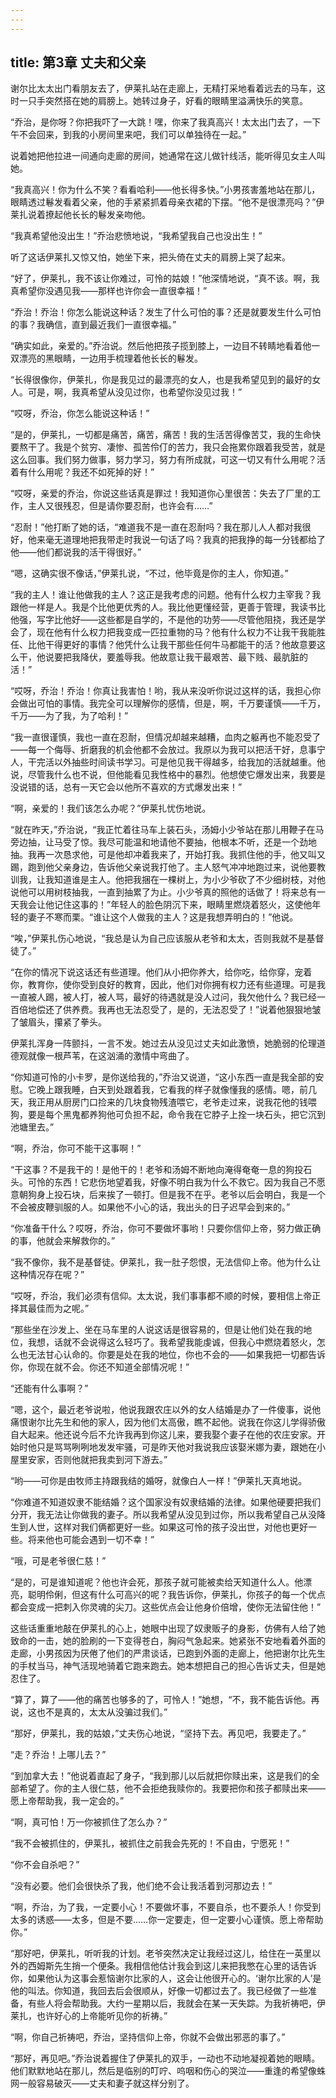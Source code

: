 ```yaml
---
---
---
```

title: 第3章 丈夫和父亲
---




谢尔比太太出门看朋友去了，伊莱扎站在走廊上，无精打采地看着远去的马车，这时一只手突然搭在她的肩膀上。她转过身子，好看的眼睛里溢满快乐的笑意。

“乔治，是你呀？你把我吓了一大跳！嘿，你来了我真高兴！太太出门去了，一下午不会回来，到我的小房间里来吧，我们可以单独待在一起。”

说着她把他拉进一间通向走廊的房间，她通常在这儿做针线活，能听得见女主人叫她。

“我真高兴！你为什么不笑？看看哈利——他长得多快。”小男孩害羞地站在那儿，眼睛透过鬈发看着父亲，他的手紧紧抓着母亲衣裙的下摆。“他不是很漂亮吗？”伊莱扎说着撩起他长长的鬈发亲吻他。

“我真希望他没出生！”乔治悲愤地说，“我希望我自己也没出生！”

听了这话伊莱扎又惊又怕，她坐下来，把头倚在丈夫的肩膀上哭了起来。

“好了，伊莱扎，我不该让你难过，可怜的姑娘！”他深情地说，“真不该。啊，我真希望你没遇见我——那样也许你会一直很幸福！”

“乔治！乔治！你怎么能说这种话？发生了什么可怕的事？还是就要发生什么可怕的事？我确信，直到最近我们一直很幸福。”

“确实如此，亲爱的。”乔治说。然后他把孩子揽到膝上，一边目不转睛地看着他一双漂亮的黑眼睛，一边用手梳理着他长长的鬈发。

“长得很像你，伊莱扎，你是我见过的最漂亮的女人，也是我希望见到的最好的女人。可是，啊，我真希望从没见过你，也希望你没见过我！”

“哎呀，乔治，你怎么能说这种话！”

“是的，伊莱扎，一切都是痛苦，痛苦，痛苦！我的生活苦得像苦艾，我的生命快要熬干了。我是个贫穷、凄惨、孤苦伶仃的苦力，我只会拖累你跟着我受苦，就是这么回事。我们努力做事，努力学习，努力有所成就，可这一切又有什么用呢？活着有什么用呢？我还不如死掉的好！”

“哎呀，亲爱的乔治，你说这些话真是罪过！我知道你心里很苦：失去了厂里的工作，主人又很残忍，但是请你要忍耐，也许会有……”

“忍耐！”他打断了她的话，“难道我不是一直在忍耐吗？我在那儿人人都对我很好，他来毫无道理地把我带走时我说一句话了吗？我真的把我挣的每一分钱都给了他——他们都说我的活干得很好。”

“嗯，这确实很不像话，”伊莱扎说，“不过，他毕竟是你的主人，你知道。”

“我的主人！谁让他做我的主人？这正是我考虑的问题。他有什么权力主宰我？我跟他一样是人。我是个比他更优秀的人。我比他更懂经营，更善于管理，我读书比他强，写字比他好——这些都是自学的，不是他的功劳——尽管他阻挠，我还是学会了，现在他有什么权力把我变成一匹拉重物的马？他有什么权力不让我干我能胜任、比他干得更好的事情？他凭什么让我干那些任何牛马都能干的活？他故意要这么干，他说要把我降伏，要羞辱我。他故意让我干最艰苦、最下贱、最肮脏的活！”

“哎呀，乔治！乔治！你真让我害怕！哟，我从来没听你说过这样的话，我担心你会做出可怕的事情。我完全可以理解你的感情，但是，啊，千万要谨慎——千万，千万——为了我，为了哈利！”

“我一直很谨慎，我也一直在忍耐，但情况却越来越糟，血肉之躯再也不能忍受了——每一个侮辱、折磨我的机会他都不会放过。我原以为我可以把活干好，息事宁人，干完活以外抽些时间读书学习。可是他见我干得越多，给我加的活就越重。他说，尽管我什么也不说，但他能看见我性格中的暴烈。他想使它爆发出来，我要是没说错的话，总有一天它会以他所不喜欢的方式爆发出来！”

“啊，亲爱的！我们该怎么办呢？”伊莱扎忧伤地说。

“就在昨天，”乔治说，“我正忙着往马车上装石头，汤姆小少爷站在那儿用鞭子在马旁边抽，让马受了惊。我尽可能温和地请他不要抽，他根本不听，还是一个劲地抽。我再一次恳求他，可是他却冲着我来了，开始打我。我抓住他的手，他又叫又踢，跑到他父亲身边，告诉他父亲说我打他了。主人怒气冲冲地跑过来，说他要教训我，让我知道谁是主人。他把我捆在一棵树上，为小少爷砍了不少细树枝，对他说他可以用树枝抽我，一直到抽累了为止。小少爷真的照他的话做了！将来总有一天我会让他记住这事的！”年轻人的脸色阴沉下来，眼睛里燃烧着怒火，这使他年轻的妻子不寒而栗。“谁让这个人做我的主人？这是我想弄明白的！”他说。

“唉，”伊莱扎伤心地说，“我总是认为自己应该服从老爷和太太，否则我就不是基督徒了。”

“在你的情况下说这话还有些道理。他们从小把你养大，给你吃，给你穿，宠着你，教育你，使你受到良好的教育，因此，他们对你拥有权力还有些道理。可是我一直被人踢，被人打，被人骂，最好的待遇就是没人过问，我欠他什么？我已经一百倍地偿还了供养费。我再也无法忍受了，是的，无法忍受了！”说着他狠狠地皱了皱眉头，攥紧了拳头。

伊莱扎浑身一阵颤抖，一言不发。她过去从没见过丈夫如此激愤，她脆弱的伦理道德观就像一根芦苇，在这汹涌的激情中弯曲了。

“你知道可怜的小卡罗，是你送给我的，”乔治又说道，“这小东西一直是我全部的安慰。它晚上跟我睡，白天到处跟着我，它看我的样子就像懂我的感情。嗯，前几天，我正用从厨房门口捡来的几块食物残渣喂它，老爷走过来，说我花他的钱喂狗，要是每个黑鬼都养狗他可负担不起，命令我在它脖子上拴一块石头，把它沉到池塘里去。”

“啊，乔治，你可不能干这事啊！”

“干这事？不是我干的！是他干的！老爷和汤姆不断地向淹得奄奄一息的狗投石头。可怜的东西！它悲伤地望着我，好像不明白我为什么不救它。因为我自己不愿意朝狗身上投石块，后来挨了一顿打。但是我不在乎。老爷以后会明白，我是一个不会被皮鞭驯服的人。如果他不小心的话，我出头的日子迟早会到来的。”

“你准备干什么？哎呀，乔治，你可不要做坏事哟！只要你信仰上帝，努力做正确的事，他就会来解救你的。”

“我不像你，我不是基督徒。伊莱扎，我一肚子怨恨，无法信仰上帝。他为什么让这种情况存在呢？”

“哎呀，乔治，我们必须有信仰。太太说，我们事事都不顺的时候，要相信上帝正择其最佳而为之呢。”

“那些坐在沙发上、坐在马车里的人说这话是很容易的，但是让他们处在我的地位，我想，话就不会说得这么轻巧了。我希望我能虔诚，但我心中燃烧着怒火，怎么也无法甘心认命的。你要是处在我的地位，你也不会的——如果我把一切都告诉你，你现在就不会。你还不知道全部情况呢！”

“还能有什么事啊？”

“嗯，这个，最近老爷说啦，他说我跟农庄以外的女人结婚是办了一件傻事，说他痛恨谢尔比先生和他的家人，因为他们太高傲，瞧不起他。说我在你这儿学得骄傲自大起来。他还说今后不允许我再到你这儿来，要我娶个妻子在他的农庄安家。开始时他只是骂骂咧咧地发发牢骚，可是昨天他对我说我应该娶米娜为妻，跟她在小屋里安家，否则他就把我卖到河下游去。”

“哟——可你是由牧师主持跟我结的婚呀，就像白人一样！”伊莱扎天真地说。

“你难道不知道奴隶不能结婚？这个国家没有奴隶结婚的法律。如果他硬要把我们分开，我无法让你做我的妻子。所以我希望从没见到过你，所以我希望自己从没降生到人世，这样对我们俩都更好一些。如果这可怜的孩子没出世，对他也更好一些。将来他也可能会遇到一切不幸！”

“哦，可是老爷很仁慈！”

“是的，可是谁知道呢？他也许会死，那孩子就可能被卖给天知道什么人。他漂亮，聪明伶俐，但这有什么可高兴的呢？我告诉你，伊莱扎，你孩子的每一个优点都会变成一把刺入你灵魂的尖刀。这些优点会让他身价倍增，使你无法留住他！”

这些话重重地敲在伊莱扎的心上，她眼中出现了奴隶贩子的身影，仿佛有人给了她致命的一击，她的脸刷的一下变得苍白，胸闷气急起来。她紧张不安地看着外面的走廊，小男孩因为厌倦了他们的严肃谈话，已跑到外面的走廊上，他把谢尔比先生的手杖当马，神气活现地骑着它跑来跑去。她本想把自己的担心告诉丈夫，但是她忍住了。

“算了，算了——他的痛苦也够多的了，可怜人！”她想，“不，我不能告诉他。再说，这也不是真的，太太从没骗过我们。”

“那好，伊莱扎，我的姑娘，”丈夫伤心地说，“坚持下去。再见吧，我要走了。”

“走？乔治！上哪儿去？”

“到加拿大去！”他说着直起了身子，“我到那儿以后就把你赎出来，这是我们的全部希望了。你的主人很仁慈，他不会拒绝我赎你的。我要把你和孩子都赎出来——愿上帝帮助我，我一定会的。”

“啊，真可怕！万一你被抓住了怎么办？”

“我不会被抓住的，伊莱扎，被抓住之前我会先死的！不自由，宁愿死！”

“你不会自杀吧？”

“没有必要。他们会很快杀了我，他们绝不会让我活着到河那边去！”

“啊，乔治，为了我，一定要小心！不要做坏事，不要自杀，也不要杀人！你受到太多的诱惑——太多，但是不要……你一定要走，但一定要小心谨慎。愿上帝帮助你。”

“那好吧，伊莱扎，听听我的计划。老爷突然决定让我经过这儿，给住在一英里以外的西姆斯先生捎一个便条。我相信他估计我会到这儿来把我憋在心里的话告诉你，如果他认为这事会惹恼谢尔比家的人，这会让他很开心的。‘谢尔比家的人’是他的叫法。你知道，我回去后会很顺从，好像一切都过去了。我已经做了一些准备，有些人将会帮助我。大约一星期以后，我就会在某一天失踪。为我祈祷吧，伊莱扎，也许好心的上帝能听见你的祈祷。”

“啊，你自己祈祷吧，乔治，坚持信仰上帝，你就不会做出邪恶的事了。”

“那好，再见吧。”乔治说着握住了伊莱扎的双手，一动也不动地凝视着她的眼睛。他们默默地站在那儿，然后是临别的叮咛、呜咽和伤心的哭泣——重逢的希望像蛛网一般容易破灭——丈夫和妻子就这样分别了。